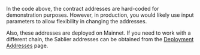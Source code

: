 In the code above, the contract addresses are hard-coded for demonstration purposes. However, in production, you would
likely use input parameters to allow flexibility in changing the addresses.

Also, these addresses are deployed on Mainnet. If you need to work with a different chain, the Sablier addresses can be
obtained from the [Deployment Addresses](/contracts/limit/deployments) page.
